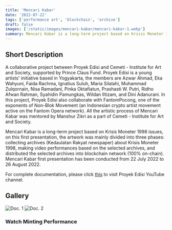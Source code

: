 ```yaml
---
title: 'Mencari Kabar'
date: '2022-07-22'
tags: ['performance art', 'blockchain', 'archive']
draft: false
images: ['/static/images/mencari-kabar/mencari-kabar-1.webp']
summary: Mencari Kabar is a long-term project based on Krisis Moneter 1998 issues, on this first presentation, the artwork was mainly divided into three phases; collecting archives (Kedaulatan Rakyat newspaper) about Krisis Moneter 1998, making video performances based on the selected archives, and distributed the selected archives into blockchain network (100% on-chain). 
---
```

## Short Description

A collaborative project between Proyek Edisi and Cemeti - Institute for Art and Society, supported by Prince Claus Fund. Proyek Edisi is a young artists' initiative based in Yogyakarta, the members are Azwar Ahmad, Eka Wahyuni, Faida Rachma, Ignatius Suluh, Maria Silalahi, Muhammad Zulqornain, Nisa Ramadani, Pinka Oktafiatun, Prashasti W. Putri, Ridho Afwan Rahman, Syahidin Pamungkas, Wildan Iltizam, and Dini Adanurani. In this project, Proyek Edisi also collaborate with FantomPocong, one of the exponents of Non-Blok Movement (an Indonesian crypto artist movement active on the Fantom Opera network). All the artistic process of Mencari Kabar was mentored by Manshur Zikri as a part of Cemeti - Institute for Art and Society.

Mencari Kabar is a long-term project based on Krisis Moneter 1998 issues, on this first presentation, the artwork was mainly divided into three phases: collecting archives (Kedaulatan Rakyat newspaper) about Krisis Moneter 1998, making video performances based on the selected archives, and distributed the selected archives into blockchain network (100% on-chain). Mencari Kabar first presentation has been conducted from 22 July 2022 to 26 August 2022.

For complete documentation, please click [this](https://www.youtube.com/channel/UCOWP5BNgrI-Gsql1p0U_w2A/featured) to visit Proyek Edisi YouTube channel.

## Gallery
![Doc. 1](/static/images/mencari-kabar/mencari-kabar-1.webp)
![Doc. 2](/static/images/mencari-kabar/mencari-kabar-2.webp)

### Watch Minting Performance
<YouTube id="EfAk1ydDxpM" title="Watch Mencari Kabar (Screenrecord) on YouTube"/>
<YouTube id="wS8fut8oW_w" title="Watch Mencari Kabar on YouTube"/>